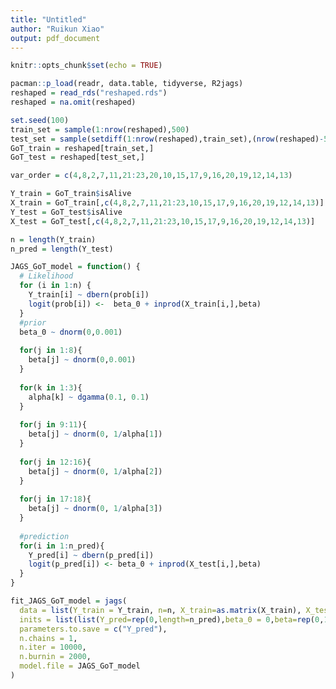 ```yaml
---
title: "Untitled"
author: "Ruikun Xiao"
output: pdf_document
---
```


```r
knitr::opts_chunk$set(echo = TRUE)
```

```r
pacman::p_load(readr, data.table, tidyverse, R2jags)
reshaped = read_rds("reshaped.rds")
reshaped = na.omit(reshaped)

set.seed(100)
train_set = sample(1:nrow(reshaped),500)
test_set = sample(setdiff(1:nrow(reshaped),train_set),(nrow(reshaped)-500))
GoT_train = reshaped[train_set,]
GoT_test = reshaped[test_set,]

var_order = c(4,8,2,7,11,21:23,20,10,15,17,9,16,20,19,12,14,13)

Y_train = GoT_train$isAlive
X_train = GoT_train[,c(4,8,2,7,11,21:23,10,15,17,9,16,20,19,12,14,13)]
Y_test = GoT_test$isAlive
X_test = GoT_test[,c(4,8,2,7,11,21:23,10,15,17,9,16,20,19,12,14,13)]

n = length(Y_train)
n_pred = length(Y_test)

JAGS_GoT_model = function() {
  # Likelihood
  for (i in 1:n) {
    Y_train[i] ~ dbern(prob[i])
    logit(prob[i]) <-  beta_0 + inprod(X_train[i,],beta)
  }
  #prior
  beta_0 ~ dnorm(0,0.001)
  
  for(j in 1:8){
    beta[j] ~ dnorm(0,0.001)
  }
  
  for(k in 1:3){
    alpha[k] ~ dgamma(0.1, 0.1)
  }
  
  for(j in 9:11){
    beta[j] ~ dnorm(0, 1/alpha[1])
  }
  
  for(j in 12:16){
    beta[j] ~ dnorm(0, 1/alpha[2])
  }
  
  for(j in 17:18){
    beta[j] ~ dnorm(0, 1/alpha[3])
  }
  
  #prediction
  for(i in 1:n_pred){
    Y_pred[i] ~ dbern(p_pred[i])
    logit(p_pred[i]) <- beta_0 + inprod(X_test[i,],beta)
  }
}

fit_JAGS_GoT_model = jags(
  data = list(Y_train = Y_train, n=n, X_train=as.matrix(X_train), X_test=as.matrix(X_test),n_pred=n_pred),
  inits = list(list(Y_pred=rep(0,length=n_pred),beta_0 = 0,beta=rep(0,18))),
  parameters.to.save = c("Y_pred"),
  n.chains = 1,
  n.iter = 10000,
  n.burnin = 2000,
  model.file = JAGS_GoT_model
)




```


































